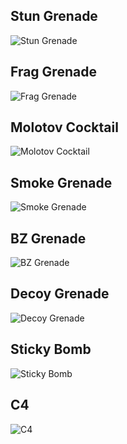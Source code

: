 ## Stun Grenade

![Stun Grenade](/img/weapons/throwable/Item_Weapon_FlashBang_C.png)

## Frag Grenade

![Frag Grenade](/img/weapons/throwable/Item_Weapon_Grenade_C.png)

## Molotov Cocktail

![Molotov Cocktail](/img/weapons/throwable/Item_Weapon_Molotov_C.png)

## Smoke Grenade

![Smoke Grenade](/img/weapons/throwable/Item_Weapon_SmokeBomb_C.png)

## BZ Grenade

![BZ Grenade](/img/weapons/throwable/Item_Weapon_BluezoneGrenade_C.png)

## Decoy Grenade

![Decoy Grenade](/img/weapons/throwable/Item_Weapon_DecoyGrenade_C.png)

## Sticky Bomb

![Sticky Bomb](/img/weapons/throwable/Item_Weapon_StickyGrenade_C.png)

## C4

![C4](/img/weapons/throwable/Item_Weapon_C4_C.png)